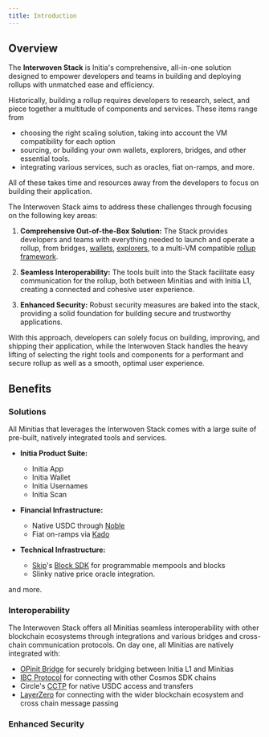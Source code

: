 ```yaml
---
title: Introduction
---
```


## Overview

The **Interwoven Stack** is Initia's comprehensive, all-in-one solution designed to empower developers and teams in building and deploying rollups with unmatched ease and efficiency.

Historically, building a rollup requires developers to research, select, and piece together a multitude of components and services. These items range from

- choosing the right scaling solution, taking into account the VM compatibility for each option
- sourcing, or building your own wallets, explorers, bridges, and other essential tools.
- integrating various services, such as oracles, fiat on-ramps, and more.

All of these takes time and resources away from the developers to focus on building their application.

The Interwoven Stack aims to address these challenges through focusing on the following key areas:

1. **Comprehensive Out-of-the-Box Solution:** The Stack provides developers and teams with everything needed to launch and operate a rollup, from bridges, [wallets](/home/core-applications/initia-wallet), [explorers](/home/core-applications/initia-explorer), to a multi-VM compatible [rollup framework](/home/core-concepts/opinit-framework).

2. **Seamless Interoperability:** The tools built into the Stack facilitate easy communication for the rollup, both between Minitias and with Initia L1, creating a connected and cohesive user experience.

3. **Enhanced Security:** Robust security measures are baked into the stack, providing a solid foundation for building secure and trustworthy applications.

With this approach, developers can solely focus on building, improving, and shipping their application, while the Interwoven Stack handles the heavy lifting of selecting the right tools and components for a performant and secure rollup as well as a smooth, optimal user experience.

## Benefits

### Solutions

All Minitias that leverages the Interwoven Stack comes with a large suite of pre-built, natively integrated tools and services.

- **Initia Product Suite:**
  - Initia App
  - Initia Wallet
  - Initia Usernames
  - Initia Scan

- **Financial Infrastructure:**
  - Native USDC through [Noble](https://nobleassets.xyz)
  - Fiat on-ramps via [Kado](https://kado.money)

- **Technical Infrastructure:**
  - [Skip](https://skip.money)'s [Block SDK](https://skip-protocol-docs.netlify.app/blocksdk/overview/) for programmable mempools and blocks
  - Slinky native price oracle integration.

and more.

### Interoperability

The Interwoven Stack offers all Minitias seamless interoperability with other blockchain ecosystems through integrations and various bridges and cross-chain communication protocols. On day one, all Minitias are natively integrated with:

- [OPinit Bridge](/home/technical-architecture/opinit-framework/components/opinit-bridge) for securely bridging between Initia L1 and Minitias
- [IBC Protocol](https://www.ibcprotocol.dev) for connecting with other Cosmos SDK chains
- Circle's [CCTP](https://www.circle.com/en/cross-chain-transfer-protocol) for native USDC access and transfers
- [LayerZero](https://layerzero.network/) for connecting with the wider blockchain ecosystem and cross chain message passing

### Enhanced Security

